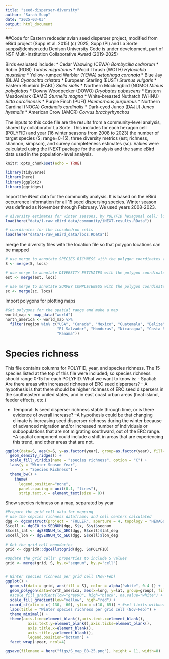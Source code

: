 ```yaml
---
title: "seed-disperser-diversity"
author: "Sarah Supp"
date: "2025-03-03"
output: html_document
---
```


##Code for Eastern redcedar avian seed disperser project, modified from eBird project (Supp et al. 2015)
(c) 2025, Supp (PI) and La Sorte
supps@denison.edu
Denison University
Code is under development, part of NSF Multi-Institution Collaborative Award (2019-2025)

Birds evaluated include: 
* Cedar Waxwing (CEWA) _Bombycilla cedrorum_
* Robin (ROBI) _Turdus migratorius_
* Wood Thrush (WOTH) _Hylocichla mustelina_
* Yellow-rumped Warbler (YEWA) _setophaga coronata_
* Blue Jay (BLJA) _Cyanocitta cristata_
* European Starling (EUST) _Sturnus vulgaris_
* Eastern Bluebird (EABL) _Sialia sialis_
* Northern Mockingbird (NOMO) _Mimus polyglottos_
* Downy Woodpecker (DOWO) _Dryobates pubescens_
* Eastern Meadowlark (EAME) _Sturnella magna_
* White-breasted Nuthatch (WHNU) _Sitta carolinensis_
* Purple Finch (PUFI) _Haemorhous purpureus_
* Northern Cardinal (NOCA) _Cardinalis cardinalis_
* Dark-eyed Junco (DAJU) _Junco hyemalis_
* American Crow (AMCR) _Corvus brachyrhynchos_

The inputs to this code file are the results from a community-level analysis, shared by collaborator La Sorte. This includes for each hexagon cell (POLYFID) and year (16 winter seasons from 2008 to 2023) the number of target species (S; range=0-15), three diversity metrics (est; richness, shannon, simpson), and survey completeness estimates (sc). Values were calculated using the iNEXT package for the analysis and the same eBird data used in the population-level analysis. 

```r
knitr::opts_chunk$set(echo = TRUE)

library(tidyverse)
library(here)
library(ggplot2)
library(ggridges)
```

Import the iNext data for the community analysis. It is based on the eBird occurrence information for all 15 seed dispersing species. Winter season was defined as November through February. We used years 2008-2023.
```r
# diversity estimates for winter seasons, by POLYFID hexagonal cell; loads 3 dataframes
load(here("data/1-raw_eBird_data/community/iNEXT-results.RData"))

# coordinates for the icosahedron cells
load(here("data/1-raw_eBird_data/locs.RData")) 
```

merge the diversity files with the location file so that polygon locations can be mapped
```r
# use merge to annotate SPECIES RICHNESS with the polygon coordinates (lat, long)
S <- merge(S, locs)

# use merge to annotate DIVERSITY ESTIMATES with the polygon coordinates (lat, long)
est <- merge(est, locs)

# use merge to annotate SURVEY COMPLETENESS with the polygon coordinates (lat, long)
sc <- merge(sc, locs)
```

Import polygons for plotting maps
```r
#Get polygons for the spatial range and make a map
world_map <- map_data("world")
north_america <- world_map %>%
  filter(region %in% c("USA", "Canada", "Mexico", "Guatemala", "Belize", 
                       "El Salvador", "Honduras", "Nicaragua", "Costa Rica", 
                       "Panama"))
```


# Species richness
This file contains columns for POLYFID, year, and species richness. 
The 15 species listed at the top of this file were included; so species richness should range 0-15 for each POLYFID. 
What we want to know is: 
- Spatial: Are there areas with increased richness of ERC seed dispersers?
-- A hypothesis is that there should be higher richness of ERC seed dispersers in the southeastern united states, and in east coast urban areas (heat island, feeder effects, etc.)

- Temporal: Is seed disperser richness stable through time, or is there evidence of overall increase? 
--A hypothesis could be that changing climate is increasing seed disperser richness during the winter because of advanced migration and/or increased number of individuals or subpopulations that are not migrating southward, out of the ERC range.
--A spatial component could include a shift in areas that are experiencing this trend, and other areas that are not.

```r
ggplot(data=S, aes(x=S, y=as.factor(year), group=as.factor(year), fill=year)) +
  geom_density_ridges() +
  scale_fill_viridis(name = "species richness", option = "C") +
  labs(y = "Winter Season Year",
       x = "Species Richness") +
  theme_bw() +
    theme(
      legend.position="none",
      panel.spacing = unit(0.1, "lines"),
      strip.text.x = element_text(size = 8))
```

Show species richness on a map, separated by year
```r
#Prepare the grid cell data for mapping
# use the sepcies richness dataframe; and cell centers calculated
dgg <- dgconstruct(project = "FULLER", aperture = 4, topology = "HEXAGON", res = 6)
S$cell <- dgGEO_to_SEQNUM(dgg, S$x, S$y)$seqnum
S$cell_lat <- dgSEQNUM_to_GEO(dgg, S$cell)$lat_deg 
S$cell_lon <- dgSEQNUM_to_GEO(dgg, S$cell)$lon_deg 

# Get the grid cell boundaries 
grid <- dggridR::dgcellstogrid(dgg, S$POLYFID) 

#Update the grid cells' properties to include S values
grid <- merge(grid, S, by.x="seqnum", by.y="cell")


# Winter species richness per grid cell (Nov-Feb)
ggplot() + 
  geom_sf(data = grid, aes(fill = S), color = alpha("white", 0.4 )) +
  geom_polygon(data=north_america, aes(x=long, y=lat, group=group), fill=NA, color="black")   +
  #scale_fill_gradient(low="grey90", high="black", na.value="white") +
  scale_fill_gradient(low="yellow", high="red") +
  coord_sf(xlim = c(-130, -60), ylim = c(10, 65)) + #set limits without distorting boundaries
  labs(title = "Winter species richness per grid cell (Nov-Feb)") +
  theme_minimal() + 
  theme(axis.line=element_blank(),axis.text.x=element_blank(),
          axis.text.y=element_blank(),axis.ticks=element_blank(),
          axis.title.x=element_blank(),
          axis.title.y=element_blank(),
          legend.position="bottom") +
  facet_wrap(~year, ncol=4)

ggsave(filename = here("figs/S_map_08-25.png"), height = 11, width=8)

```



